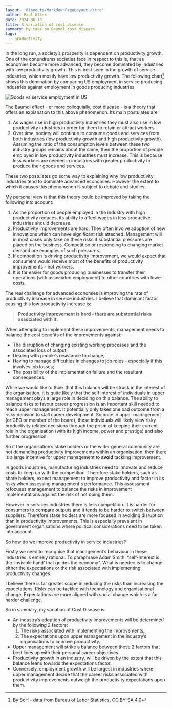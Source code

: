 ```yaml
---
layout: '@layouts/MarkdownPageLayout.astro'
author: Paul Klink
date: 2024-06-13
title: A variation of cost disease
summary: My take on Baumol cost disease
tags: 
  - productivity
---
```



In the long run, a society’s prosperity is dependent on productivity growth.  One of the conundrums societies face in respect to this is, that as economies become more advanced, they become dominated by industries with low productivity growth.  This is best seen in the growth of service industries, which mostly have low productivity growth. The following chart[^1] shows this domination by comparing US employment in service producing industries against employment in goods producing industries.

<Image src={usEmploymentImage} alt="Goods vs service employment in US" />

The Baumol effect - or more colloquially, cost disease - is a theory that offers an explanation to this above phenomenon.  Its main postulates are:
1. As wages rise in high productivity industries they must also rise in low productivity industries in order for them to retain or attract workers.  
1. Over time, society will continue to consume goods and services from both industries (low productivity growth and high productivity growth).  Assuming the ratio of the consumption levels between these two industry groups remains about the same, then the proportion of people employed in low productivity industries must increase.  This is because less workers are needed in industries with greater productivity to produce their goods and services.

These two postulates go some way to explaining why low productivity industries tend to dominate advanced economies. However the extent to which it causes this phenomenon is subject to debate and studies.

My personal view is that this theory could be improved by taking the following into account:
1. As the proportion of people employed in the industry with high productivity reduces, its ability to affect wages in less productive industries should decrease.
1. Productivity improvements are hard.  They often involve adoption of new innovations which can have significant risk attached.  Management will in most cases only take on these risks if substantial pressures are placed on the business.  Competition or responding to changing market demand are examples of such pressures.
1. If competition is driving productivity improvement, we would expect that consumers would receive most of the benefits of productivity improvements - not workers.
1. It is far easier for goods producing businesses to transfer their operations (with associated employment) to other countries with lower costs.

The real challenge for advanced economies is improving the rate of productivity increase in service industries.  I believe that dominant factor causing this low productivity increase is:
> **Productivity improvement is hard - there are substantial risks associated with it.**

When attempting to implement these improvements, management needs to balance the cost benefits of the improvements against:
* The disruption of changing existing working processes and the associated loss of output;
* Dealing with people’s resistance to change;
* Having to manage difficulties in changes to job roles - especially if this involves job losses;
* The possibility of the implementation failure and the resultant consequences.

While we would like to think that this balance will be struck in the interest of the organisation, it is quite likely that the self interest of individuals in upper management plays a large role in deciding on this balance.  The ability to balance risks to favour career progression is an important skill needed to reach upper management.  It potentially only takes one bad outcome from a risky decision to stall career development.  So once in upper management (or CEO or member of the board), these individuals will likely view risky productivity related decisions through the prism of keeping their current role in the organisation (with its high income, power and prestige) and also further progression.

So if the organisation’s stake holders or the wider general community are not demanding productivity improvements within an organisation, then there is a large incentive for upper management to **avoid** tackling improvement.

In goods industries, manufacturing industries need to innovate and reduce costs to keep up with the competition.  Therefore stake holders, such as share holders, expect management to improve productivity and factor in its risks when assessing management's performance.  This assessment refocuses management to balance the risks in improvement implementations against the risk of not doing them.

However in services industries there is less competition.  It is harder for consumers to compare outputs and it tends to be harder to switch between suppliers.  Therefore stake holders are more focused in avoiding disruption than in productivity improvements.  This is especially prevalent in government organisations where political considerations need to be taken into account.

So how do we improve productivity in service industries?

Firstly we need to recognise that management’s behaviour in these industries is entirely rational.  To paraphrase Adam Smith: “self-interest is the ‘invisible hand’ that guides the economy”.  What is needed is to change either the expectations or the risk associated with implementing productivity changes.

I believe there is far greater scope in reducing the risks than increasing the expectations.  Risks can be tackled with technology and organisational change.  Expectations are more aligned with social change which is a far harder challenge.

So in summary, my variation of Cost Disease is:
* An industry’s adoption of productivity improvements will be determined by the following 2 factors:
    1. The risks associated with implementing the improvements,
    1. The expectations upon upper management in the industry’s organisations to improve productivity.
* Upper management will strike a balance between these 2 factors that best lines up with their personal career objectives.
* Productivity growth in an industry, will be driven by the extent that this balance leans towards the expectations factor.
* Conversely, employment growth will be largest in industries where upper management decide that the career risks associated with productivity improvements outweigh the productivity expectations upon them.

[^1]: [By BoH - data from Bureau of Labor Statistics, CC BY-SA 4.0](https://commons.wikimedia.org/w/index.php?curid=75494214)
